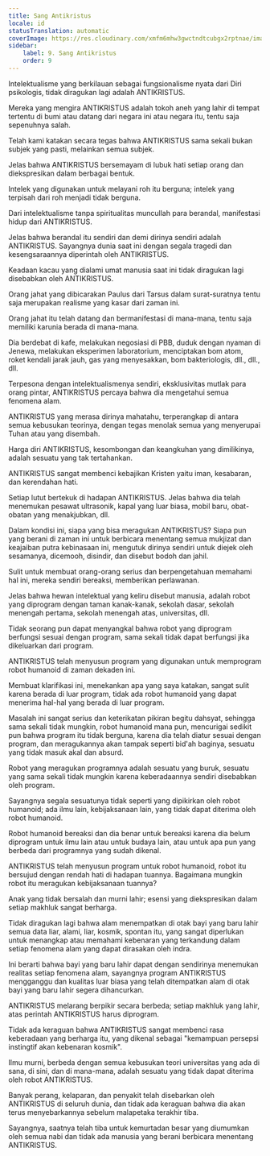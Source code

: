 ```yaml
---
title: Sang Antikristus
locale: id
statusTranslation: automatic
coverImage: https://res.cloudinary.com/xmfm6mhw3gwctndtcubgx2rptnae/image/upload/v1741354419/small_cover_la_gran_rebelion_28716e29d2.webp
sidebar:
    label: 9. Sang Antikristus
    order: 9
---
```

Intelektualisme yang berkilauan sebagai fungsionalisme nyata dari Diri psikologis, tidak diragukan lagi adalah ANTIKRISTUS.

Mereka yang mengira ANTIKRISTUS adalah tokoh aneh yang lahir di tempat tertentu di bumi atau datang dari negara ini atau negara itu, tentu saja sepenuhnya salah.

Telah kami katakan secara tegas bahwa ANTIKRISTUS sama sekali bukan subjek yang pasti, melainkan semua subjek.

Jelas bahwa ANTIKRISTUS bersemayam di lubuk hati setiap orang dan diekspresikan dalam berbagai bentuk.

Intelek yang digunakan untuk melayani roh itu berguna; intelek yang terpisah dari roh menjadi tidak berguna.

Dari intelektualisme tanpa spiritualitas muncullah para berandal, manifestasi hidup dari ANTIKRISTUS.

Jelas bahwa berandal itu sendiri dan demi dirinya sendiri adalah ANTIKRISTUS. Sayangnya dunia saat ini dengan segala tragedi dan kesengsaraannya diperintah oleh ANTIKRISTUS.

Keadaan kacau yang dialami umat manusia saat ini tidak diragukan lagi disebabkan oleh ANTIKRISTUS.

Orang jahat yang dibicarakan Paulus dari Tarsus dalam surat-suratnya tentu saja merupakan realisme yang kasar dari zaman ini.

Orang jahat itu telah datang dan bermanifestasi di mana-mana, tentu saja memiliki karunia berada di mana-mana.

Dia berdebat di kafe, melakukan negosiasi di PBB, duduk dengan nyaman di Jenewa, melakukan eksperimen laboratorium, menciptakan bom atom, roket kendali jarak jauh, gas yang menyesakkan, bom bakteriologis, dll., dll., dll.

Terpesona dengan intelektualismenya sendiri, eksklusivitas mutlak para orang pintar, ANTIKRISTUS percaya bahwa dia mengetahui semua fenomena alam.

ANTIKRISTUS yang merasa dirinya mahatahu, terperangkap di antara semua kebusukan teorinya, dengan tegas menolak semua yang menyerupai Tuhan atau yang disembah.

Harga diri ANTIKRISTUS, kesombongan dan keangkuhan yang dimilikinya, adalah sesuatu yang tak tertahankan.

ANTIKRISTUS sangat membenci kebajikan Kristen yaitu iman, kesabaran, dan kerendahan hati.

Setiap lutut bertekuk di hadapan ANTIKRISTUS. Jelas bahwa dia telah menemukan pesawat ultrasonik, kapal yang luar biasa, mobil baru, obat-obatan yang menakjubkan, dll.

Dalam kondisi ini, siapa yang bisa meragukan ANTIKRISTUS? Siapa pun yang berani di zaman ini untuk berbicara menentang semua mukjizat dan keajaiban putra kebinasaan ini, mengutuk dirinya sendiri untuk diejek oleh sesamanya, dicemooh, disindir, dan disebut bodoh dan jahil.

Sulit untuk membuat orang-orang serius dan berpengetahuan memahami hal ini, mereka sendiri bereaksi, memberikan perlawanan.

Jelas bahwa hewan intelektual yang keliru disebut manusia, adalah robot yang diprogram dengan taman kanak-kanak, sekolah dasar, sekolah menengah pertama, sekolah menengah atas, universitas, dll.

Tidak seorang pun dapat menyangkal bahwa robot yang diprogram berfungsi sesuai dengan program, sama sekali tidak dapat berfungsi jika dikeluarkan dari program.

ANTIKRISTUS telah menyusun program yang digunakan untuk memprogram robot humanoid di zaman dekaden ini.

Membuat klarifikasi ini, menekankan apa yang saya katakan, sangat sulit karena berada di luar program, tidak ada robot humanoid yang dapat menerima hal-hal yang berada di luar program.

Masalah ini sangat serius dan keterikatan pikiran begitu dahsyat, sehingga sama sekali tidak mungkin, robot humanoid mana pun, mencurigai sedikit pun bahwa program itu tidak berguna, karena dia telah diatur sesuai dengan program, dan meragukannya akan tampak seperti bid'ah baginya, sesuatu yang tidak masuk akal dan absurd.

Robot yang meragukan programnya adalah sesuatu yang buruk, sesuatu yang sama sekali tidak mungkin karena keberadaannya sendiri disebabkan oleh program.

Sayangnya segala sesuatunya tidak seperti yang dipikirkan oleh robot humanoid; ada ilmu lain, kebijaksanaan lain, yang tidak dapat diterima oleh robot humanoid.

Robot humanoid bereaksi dan dia benar untuk bereaksi karena dia belum diprogram untuk ilmu lain atau untuk budaya lain, atau untuk apa pun yang berbeda dari programnya yang sudah dikenal.

ANTIKRISTUS telah menyusun program untuk robot humanoid, robot itu bersujud dengan rendah hati di hadapan tuannya. Bagaimana mungkin robot itu meragukan kebijaksanaan tuannya?

Anak yang tidak bersalah dan murni lahir; esensi yang diekspresikan dalam setiap makhluk sangat berharga.

Tidak diragukan lagi bahwa alam menempatkan di otak bayi yang baru lahir semua data liar, alami, liar, kosmik, spontan itu, yang sangat diperlukan untuk menangkap atau memahami kebenaran yang terkandung dalam setiap fenomena alam yang dapat dirasakan oleh indra.

Ini berarti bahwa bayi yang baru lahir dapat dengan sendirinya menemukan realitas setiap fenomena alam, sayangnya program ANTIKRISTUS mengganggu dan kualitas luar biasa yang telah ditempatkan alam di otak bayi yang baru lahir segera dihancurkan.

ANTIKRISTUS melarang berpikir secara berbeda; setiap makhluk yang lahir, atas perintah ANTIKRISTUS harus diprogram.

Tidak ada keraguan bahwa ANTIKRISTUS sangat membenci rasa keberadaan yang berharga itu, yang dikenal sebagai "kemampuan persepsi instingtif akan kebenaran kosmik".

Ilmu murni, berbeda dengan semua kebusukan teori universitas yang ada di sana, di sini, dan di mana-mana, adalah sesuatu yang tidak dapat diterima oleh robot ANTIKRISTUS.

Banyak perang, kelaparan, dan penyakit telah disebarkan oleh ANTIKRISTUS di seluruh dunia, dan tidak ada keraguan bahwa dia akan terus menyebarkannya sebelum malapetaka terakhir tiba.

Sayangnya, saatnya telah tiba untuk kemurtadan besar yang diumumkan oleh semua nabi dan tidak ada manusia yang berani berbicara menentang ANTIKRISTUS.

